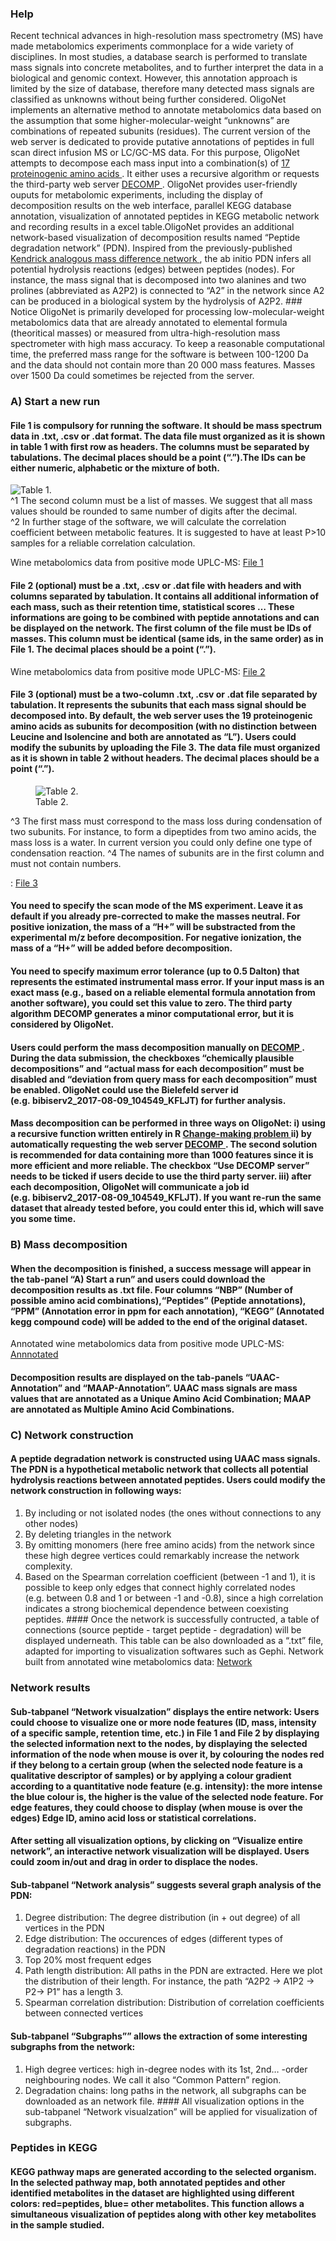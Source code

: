 ### Help

Recent technical advances in high-resolution mass spectrometry (MS) have made metabolomics experiments commonplace for a wide variety of disciplines. In most studies, a database search is performed to translate mass signals into concrete metabolites, and to further interpret the data in a biological and genomic context. However, this annotation approach is limited by the size of database, therefore many detected mass signals are classified as unknowns without being further considered. OligoNet implements an alternative method to annotate metabolomics data based on the assumption that some higher-molecular-weight "unknowns" are combinations of repeated subunits (residues). The current version of the web server is dedicated to provide putative annotations of peptides in full scan direct infusion MS or LC/GC-MS data. For this purpose, OligoNet attempts to decompose each mass input into a combination(s) of  <a href="https://raw.githubusercontent.com/daniellyz/OligoNet/master/Demo/amino-acid-full.txt" target="_blank"> 17 proteinogenic amino acids </a>. It either uses a recursive algorithm or requests the third-party web server <a href="https://bibiserv2.cebitec.uni-bielefeld.de/decomp" target="_blank"> DECOMP </a>. OligoNet provides  user-friendly ouputs for metabolomic experiments, including the display of decomposition results on the web interface, parallel KEGG database annotation, visualization of annotated peptides in KEGG metabolic network and recording results in a excel table.OligoNet provides an additional network-based visualization of decomposition results named "Peptide degradation network" (PDN). Inspired from the previously-published <a href="https://www.ncbi.nlm.nih.gov/pubmed/22006638" target="_blank"> Kendrick analogous mass difference network </a>, the ab initio PDN infers all potential hydrolysis reactions (edges) between peptides (nodes). For instance, the mass signal that is decomposed into two alanines and two prolines (abbreviated as A2P2) is connected to "A2" in the network since A2 can be produced in a biological system by the hydrolysis of A2P2.
### Notice
OligoNet is primarily developed for processing low-molecular-weight metabolomics data that are already annotated to elemental formula (theoritical masses)  or measured from ultra-high-resolution mass spectrometer with high mass accuracy. To keep a reasonable computational time, the preferred mass range for the software is between 100-1200 Da and the data should not contain more than 20 000 mass features. Masses over 1500 Da could sometimes be rejected from the server. 

### A) Start a new run
#### File 1 is compulsory for running the software. It should be mass spectrum data in .txt, .csv or .dat format. The data file must organized as it is shown in table 1 with first row as headers. The columns must be separated by tabulations. The decimal places should be a point (".").The IDs can be either numeric, alphabetic or the mixture of both.

![Table 1.](https://raw.githubusercontent.com/daniellyz/OligoNet/master/Demo/Tab1.JPG)  
^1 The second column must be a list of masses. We suggest that all mass values should be rounded to same number of digits after the decimal.   
^2 In further stage of the software, we will calculate the correlation coefficient between metabolic features. It is suggested to have at least P>10 samples for a reliable correlation calculation.

<Example> Wine metabolomics data from positive mode UPLC-MS: 
<a href="https://github.com/daniellyz/OligoNet/blob/master/Datasets/Wine_data.txt" target="_blank"> 
File 1 </a>  

#### File 2 (optional) must be a .txt, .csv or .dat file with headers and with columns separated by tabulation. It contains all additional information of each mass, such as their retention time, statistical scores ... These informations are going to be combined with peptide annotations and can be displayed on the network. The first column of the file must be IDs of masses. This column must be identical (same ids, in the same order) as in File 1. The decimal places should be a point (".").

<Example> Wine metabolomics data from positive mode UPLC-MS: 
<a href="https://github.com/daniellyz/OligoNet/blob/master/Datasets/Wine_data_add.txt" target="_blank"> 
File 2 </a>  

#### File 3 (optional) must be a two-column .txt, .csv or .dat file separated by tabulation. It represents the subunits that each mass signal should be decomposed into. By default, the web server uses the 19 proteinogenic amino acids as subunits for decomposition (with no distinction between Leucine and Isolencine and both are annotated as "L"). Users could modify the subunits by uploading the File 3. The data file must organized as it is shown in table 2 without headers. The decimal places should be a point (".").

![Table 2.](https://raw.githubusercontent.com/daniellyz/OligoNet/master/Demo/Tab2.JPG)

^3 The first mass must correspond to the mass loss during condensation of two subunits. For instance, to form a dipeptides from two amino acids, the mass loss is a water. In current version you could only define one type of condensation reaction.
^4 The names of subunits are in the first column and must not contain numbers.
<Default amino acid file>: <a href="https://github.com/daniellyz/OligoNet/blob/master/amino-acid-complete.txt" target="_blank"> File 3 </a>  

#### You need to specify the scan mode of the MS experiment. Leave it as default if you already pre-corrected to make the masses neutral. For positive ionization, the mass of a "H+" will be substracted from the experimental m/z before decomposition. For negative ionization, the mass of a "H+" will be added before decomposition. 

#### You need to specify maximum error tolerance (up to 0.5 Dalton) that represents the estimated instrumental mass error. If your input mass is an exact mass (e.g., based on a reliable elemental formula annotation from another software), you could set this value to zero. The third party algorithm DECOMP generates a minor computational error, but it is considered by OligoNet. 

#### Users could perform the mass decomposition manually on <a href="https://bibiserv2.cebitec.uni-bielefeld.de/decomp" target="_blank"> DECOMP </a>. During the data submission, the checkboxes "chemically plausible decompositions" and "actual mass for each decomposition" must be disabled and "deviation from query mass for each decomposition" must be enabled. OligoNet could use the Bielefeld server id (e.g. bibiserv2_2017-08-09_104549_KFLJT) for further analysis. 

#### Mass decomposition can be performed in three ways on OligoNet: i) using a recursive function written entirely in R <a href="http://algorithms.tutorialhorizon.com/dynamic-programming-coin-change-problem/" target="_blank"> Change-making problem </a> ii) by automatically requesting the web server <a href="https://bibiserv2.cebitec.uni-bielefeld.de/decomp" target="_blank"> DECOMP </a>. The second solution is recommended for data containing more than 1000 features since it is more efficient and more reliable. The checkbox "Use DECOMP server" needs to be ticked if users decide to use the third party server. iii) after each decomposition, OligoNet will communicate a job id (e.g. bibiserv2_2017-08-09_104549_KFLJT). If you want re-run the same dataset that already tested before, you could enter this id, which will save you some time.

### B) Mass decomposition

#### <Download> When the decomposition is finished, a success message will appear in the tab-panel "A) Start a run" and users could download the decomposition results as .txt file. Four columns "NBP" (Number of possible amino acid combinations),"Peptides" (Peptide annotations), "PPM" (Annotation error in ppm for each annotation), "KEGG" (Annotated kegg compound code) will be added to the end of the original dataset.

<Example> Annotated wine metabolomics data from positive mode UPLC-MS: 
<a href="https://raw.githubusercontent.com/daniellyz/OligoNet/master/Demo/Wine_annotated.txt" target="_blank"> 
Annnotated </a>

#### Decomposition results are displayed on the tab-panels "UAAC-Annotation" and "MAAP-Annotation". UAAC mass signals are mass values that are annotated as a Unique Amino Acid Combination; MAAP are annotated as Multiple Amino Acid Combinations.

### C) Network construction

####  A peptide degradation network is constructed using UAAC mass signals. The PDN is a hypothetical metabolic network that collects all potential hydrolysis reactions between annotated peptides. Users could modify the network construction in following ways:
1. By including or not isolated nodes (the ones without connections to any other nodes)
2. By deleting triangles in the network
3. By omitting monomers (here free amino acids) from the network since these high degree vertices could remarkably increase the network complexity.
4. Based on the Spearman correlation coefficient (between -1 and 1), it is possible to keep only edges that connect highly correlated nodes (e.g. between 0.8 and 1 or between -1 and -0.8), since a high correlation indicates a strong biochemical dependence between coexisting peptides. 
####  Once the network is successfully contructed, a table of connections (source peptide - target peptide - degradation) will be displayed underneath. This table can be also downloaded as a ".txt" file, adapted for importing to visualization softwares such as Gephi.
<Example> Network built from annotated wine metabolomics data: 
<a href="https://github.com/daniellyz/OligoNet/blob/master/Demo/Wine_network.txt" target="_blank">
Network </a>

### Network results

#### Sub-tabpanel "Network visualzation" displays the entire network: Users could choose to visualize one or more node features (ID, mass, intensity of a specific sample, retention time, etc.) in File 1 and File 2 by displaying the selected information next to the nodes, by displaying the selected information of the node when mouse is over it, by colouring the nodes red if they belong to a certain group (when the selected node feature is a qualitative descriptor of samples) or by applying a colour gradient according to a quantitative node feature (e.g. intensity): the more intense the blue colour is, the higher is the value of the selected node feature. For edge features, they could choose to display (when mouse is over the edges) Edge ID, amino acid loss or statistical correlations.
#### After setting all visualization options, by clicking on "Visualize entire network", an interactive network visualization will be displayed. Users could zoom in/out and drag in order to displace the nodes.

#### Sub-tabpanel "Network analysis" suggests several graph analysis of the PDN:
1. Degree distribution: The degree distribution (in + out degree) of all vertices in the PDN
2. Edge distribution: The occurences of edges (different types of degradation reactions) in the PDN
3. Top 20% most frequent edges
4. Path length distribution: All paths in the PDN are extracted. Here we plot the distribution of their length. For instance, the path "A2P2 -> A1P2 -> P2-> P1" has a length 3.
5. Spearman correlation distribution: Distribution of correlation coefficients between connected vertices

#### Sub-tabpanel "Subgraphs"" allows the extraction of some interesting subgraphs from the network:
1. High degree vertices: high in-degree nodes with its 1st, 2nd... -order neighbouring nodes. We call it also "Common Pattern" region.
2. Degradation chains: long paths in the network, all subgraphs can be downloaded as an network file.
#### All visualization options in the sub-tabpanel "Network visualzation" will be applied for visualization of subgraphs.

### Peptides in KEGG

#### KEGG pathway maps are generated according to the selected organism. In the selected pathway map, both annotated peptides and other identified metabolites in the dataset are highlighted using different colors: red=peptides, blue= other metabolites. This function allows a simultaneous visualization of peptides along with other key metabolites in the sample studied.   



